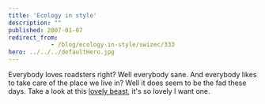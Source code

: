 ```yaml
---
title: 'Ecology in style'
description: ""
published: 2007-01-07
redirect_from: 
            - /blog/ecology-in-style/swizec/333
hero: ../../../defaultHero.jpg
---
```

Everybody loves roadsters right? Well everybody sane. And everybody likes to take care of the place we live in? Well it does seem to be the fad these days. Take a look at this [lovely beast](http://www.teslamotors.com/styling/body.php), it&#x27;s so lovely I want one.